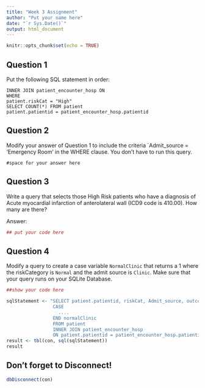 ```yaml
---
title: "Week 3 Assignment"
author: "Put your name here"
date: "`r Sys.Date()`"
output: html_document
---
```


```r
knitr::opts_chunk$set(echo = TRUE)
```

## Question 1

Put the following SQL statement in order:

```
INNER JOIN patient_encounter_hosp ON
WHERE 
patient.riskCat = "High"
SELECT COUNT(*) FROM patient
patient.patientid = patient_encounter_hosp.patientid
```


## Question 2

Modify your answer of Question 1 to include the criteria `Admit_source = 'Emergency Room' in the WHERE clause. You don't have to run this query.

```
#space for your answer here
```

## Question 3

Write a query that selects those High Risk patients who have a diagnosis of Acute myocardial infarction of anterolateral wall (ICD9 code is 410.00). How many are there?

Answer: 

```r
## put your code here
```


## Question 4

Modify a query to create a case variable `NormalClinic` that returns a 1 where the riskCategory is `Normal` and the admit source is `Clinic`. Make sure that your query runs on your SQLite Database.

```r
##show your code here

sqlStatement <- "SELECT patient.patientid, riskCat, Admit_source, outcome, 
                 CASE 
                   .... 
                 END normalClinic
                 FROM patient
                 INNER JOIN patient_encounter_hosp
                 ON patient.patientid = patient_encounter_hosp.patientid"
result <- tbl(con, sql(sqlStatement))
result

```

## Don't forget to Disconnect!

```r
dbDisconnect(con)
```
